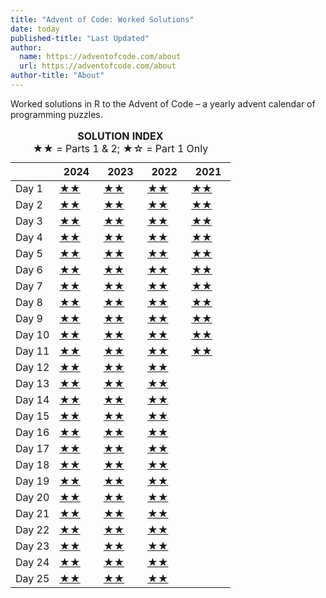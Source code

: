 ```yaml
---
title: "Advent of Code: Worked Solutions"
date: today
published-title: "Last Updated"
author: 
  name: https://adventofcode.com/about
  url: https://adventofcode.com/about
author-title: "About"
---
```


Worked solutions in R to the Advent of Code – a yearly advent calendar of programming puzzles.

|   | 2024 | 2023 | 2022 | 2021 |
|---------------|---------------|---------------|---------------|---------------|
| Day 1 | [★★](/2024/R/day01.html) | [★★](/2023/R/day01.html) | [★★](/2022/R/day01.html) | [★★](/2021/R/day01.html) |
| Day 2 | [★★](/2024/R/day02.html) | [★★](/2023/R/day02.html) | [★★](/2022/R/day02.html) | [★★](/2021/R/day02.html) |
| Day 3 | [★★](/2024/R/day03.html) | [★★](/2023/R/day03.html) | [★★](/2022/R/day03.html) | [★★](/2021/R/day03.html) |
| Day 4 | [★★](/2024/R/day04.html) | [★★](/2023/R/day04.html) | [★★](/2022/R/day04.html) | [★★](/2021/R/day04.html) |
| Day 5 | [★★](/2024/R/day05.html) | [★★](/2023/R/day05.html) | [★★](/2022/R/day05.html) | [★★](/2021/R/day05.html) |
| Day 6 | [★★](/2024/R/day06.html) | [★★](/2023/R/day06.html) | [★★](/2022/R/day06.html) | [★★](/2021/R/day06.html) |
| Day 7 | [★★](/2024/R/day07.html) | [★★](/2023/R/day07.html) | [★★](/2022/R/day07.html) | [★★](/2021/R/day07.html) |
| Day 8 | [★★](/2024/R/day08.html) | [★★](/2023/R/day08.html) | [★★](/2022/R/day08.html) | [★★](/2021/R/day08.html) |
| Day 9 | [★★](/2024/R/day09.html) | [★★](/2023/R/day09.html) | [★★](/2022/R/day09.html) | [★★](/2021/R/day09.html) |
| Day 10 | [★★](/2024/R/day10.html) | [★★](/2023/R/day10.html) | [★★](/2022/R/day10.html) | [★★](/2021/R/day10.html) |
| Day 11 | [★★](/2024/R/day11.html) | [★★](/2023/R/day11.html) | [★★](/2022/R/day11.html) | [★★](/2021/R/day11.html) |
| Day 12 | [★★](/2024/R/day12.html) | [★★](/2023/R/day12.html) | [★★](/2022/R/day12.html) |  |
| Day 13 | [★★](/2024/R/day13.html) | [★★](/2023/R/day13.html) | [★★](/2022/R/day13.html) |  |
| Day 14 | [★★](/2024/R/day14.html) | [★★](/2023/R/day14.html) | [★★](/2022/R/day14.html) |  |
| Day 15 | [★★](/2024/R/day15.html) | [★★](/2023/R/day15.html) | [★★](/2022/R/day15.html) |  |
| Day 16 | [★★](/2024/R/day16.html) | [★★](/2023/R/day16.html) | [★★](/2022/R/day16.html) |  |
| Day 17 | [★★](/2024/R/day17.html) | [★★](/2023/R/day17.html) | [★★](/2022/R/day17.html) |  |
| Day 18 | [★★](/2024/R/day18.html) | [★★](/2023/R/day18.html) | [★★](/2022/R/day18.html) |  |
| Day 19 | [★★](/2024/R/day19.html) | [★★](/2023/R/day19.html) | [★★](/2022/R/day19.html) |  |
| Day 20 | [★★](/2024/R/day20.html) | [★★](/2023/R/day20.html) | [★★](/2022/R/day20.html) |  |
| Day 21 | [★★](/2024/R/day21.html) | [★★](/2023/R/day21.html) | [★★](/2022/R/day21.html) |  |
| Day 22 | [★★](/2024/R/day22.html) | [★★](/2023/R/day22.html) | [★★](/2022/R/day22.html) |  |
| Day 23 | [★★](/2024/R/day23.html) | [★★](/2023/R/day23.html) | [★★](/2022/R/day23.html) |  |
| Day 24 | [★★](/2024/R/day24.html) | [★★](/2023/R/day24.html) | [★★](/2022/R/day24.html) |  |
| Day 25 | [★★](/2024/R/day25.html) | [★★](/2023/R/day25.html) | [★★](/2022/R/day25.html) |  |

: **SOLUTION INDEX**\
★★ = Parts 1 & 2; ★☆ = Part 1 Only
